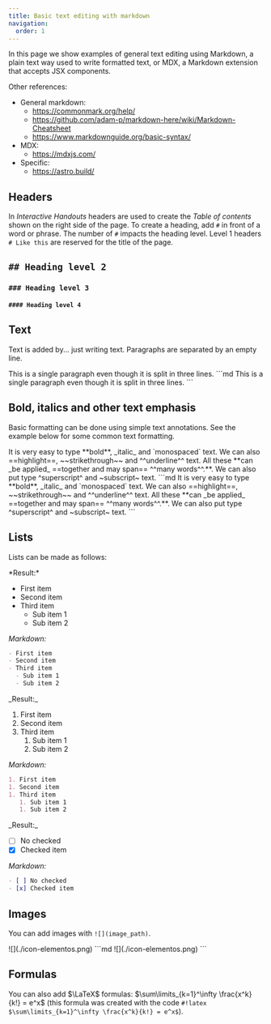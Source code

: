 ```yaml
---
title: Basic text editing with markdown
navigation:
  order: 1
---
```


In this page we show examples of general text editing using Markdown, a plain text way used to write formatted text, or MDX, a Markdown extension that accepts JSX components.

Other references:

- General markdown:
  - https://commonmark.org/help/
  - https://github.com/adam-p/markdown-here/wiki/Markdown-Cheatsheet
  - https://www.markdownguide.org/basic-syntax/
- MDX:
  - https://mdxjs.com/
- Specific:
  - https://astro.build/

## Headers

In _Interactive Handouts_ headers are used to create the _Table of contents_ shown on the right side of the page. To create a heading, add `#` in front of a word or phrase. The number of `#` impacts the heading level. Level 1 headers `# Like this` are reserved for the title of the page.

## `## Heading level 2`

### `### Heading level 3`

#### `#### Heading level 4`

## Text

Text is added by... just writing text. Paragraphs are separated by an empty line.

<TabGroup>
  <TabItem label="Result">
  This is a single paragraph
  even though it is split in three
  lines.
  </TabItem>

  <TabItem label="Markdown">
  ```md
  This is a single paragraph
  even though it is split in three
  lines.
  ```
  </TabItem>
</TabGroup>

## Bold, italics and other text emphasis

Basic formatting can be done using simple text annotations. See the example below for some common text formatting.

<TabGroup>
  <TabItem label="Result">
  It is very easy to type **bold**, _italic_ and `monospaced` text. We can also ==highlight==, ~~strikethrough~~ and ^^underline^^ text. All these **can _be applied_ ==together and may span== ^^many words^^.**. We can also put type ^superscript^ and ~subscript~ text.
  </TabItem>

  <TabItem label="Markdown">
  ```md
  It is very easy to type **bold**, _italic_ and `monospaced` text. We can also ==highlight==, ~~strikethrough~~ and ^^underline^^ text. All these **can _be applied_ ==together and may span== ^^many words^^.**. We can also put type ^superscript^ and ~subscript~ text.
  ```
  </TabItem>
</TabGroup>

## Lists

Lists can be made as follows:

<TabGroup>
  <TabItem label="Unordered list">
  *Result:*

- First item
- Second item
- Third item
  - Sub item 1
  - Sub item 2

_Markdown:_

```md
- First item
- Second item
- Third item
  - Sub item 1
  - Sub item 2
```

  </TabItem>

  <TabItem label="Ordered list">
  _Result:_

1. First item
1. Second item
1. Third item
   1. Sub item 1
   1. Sub item 2

_Markdown:_

```md
1. First item
1. Second item
1. Third item
   1. Sub item 1
   1. Sub item 2
```

  </TabItem>

  <TabItem label="Check list">
  _Result:_

- [ ] No checked
- [x] Checked item

_Markdown:_

```md
- [ ] No checked
- [x] Checked item
```

  </TabItem>
</TabGroup>

## Images

You can add images with `![](image_path)`.

<TabGroup>
  <TabItem label="Result">
  ![](./icon-elementos.png)
  </TabItem>

  <TabItem label="Markdown">
  ```md
  ![](./icon-elementos.png)
  ```
  </TabItem>
</TabGroup>

## Formulas

You can also add $\LaTeX$ formulas: $\sum\limits_{k=1}^\infty \frac{x^k}{k!} = e^x$ (this formula was created with the code `#!latex $\sum\limits_{k=1}^\infty \frac{x^k}{k!} = e^x$`).
